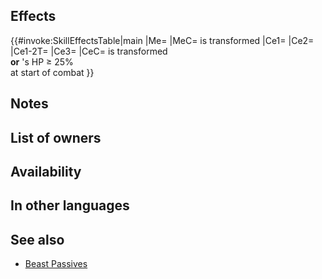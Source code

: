 {{Passive
|name=Bestial Assault
|type=B
|exclusive=0
|canUseWeapon={{WeaponList|Beast}}
|canUseMove={{MoveList|All}}
|properties=random_owner
|1name=Bestial Assault
|1tagid=SID_獣影・強襲
|1effect=Enables【Canto (Rem. +1; Min ２)】while transformed.<br><br>If unit is transformed or unit's HP ≥ 25% at start of combat, inflicts Spd/Def-4 on foe, deals damage = 20% of the greater of unit's Spd or Def (excluding area-of-effect Specials), and reduces the percentage of foe's non-Special "reduce damage by X%" skills by 50% during combat (excluding area-of-effect Specials).<br><br>【Canto (Rem. +1; Min ２)】<br>After an attack, Assist skill, or structure destruction, unit can move spaces = any movement not already used that turn +1 (min ２; if unit used a movement skill that warped them, unit can move ２ space(s)).<br><br>(Unit moves according to movement type. Once per turn. Cannot attack or assist. Only highest value applied. Does not stack. After moving, if a skill that grants another action would be triggered (like with Galeforce), Canto will trigger after the granted action. Unit's base movement has no effect on movement granted. Cannot warp (using skills like Wings of Mercy) a distance greater than unit would be able to move with normal Canto movement.)
|1cost=300
|1required=Beast Agility 3;Beast Follow-Up 3
}}
==Effects==
{{#invoke:SkillEffectsTable|main
|Me={{Eft|Canto|Rem. +1; Min 2}}
|MeC={{Tgt|Unit}} is transformed
|Ce1={{Eft|Temporary debuffs|Spd/Def|4}}
|Ce2={{Eft|Reduce Damage Reduction|50%}}
|Ce1-2T={{Tgt|Foe}}
|Ce3={{Eft|Damage Boost|20% of the greater<br>of {{Tgt|Unit}}'s Spd/Def}}
|CeC={{Tgt|Unit}} is transformed<br>'''or''' {{Tgt|Unit}}'s HP ≥ 25%<br>at start of combat
}}
==Notes==
{{Canto|Rem. +1; Min 2}}
{{IfUnitTransforms}}
{{Temporary debuffs}}
{{DamageBoost}}
{{Reduce Damage Reduction}}
==List of owners==
{{Skill Hero List}}
==Availability==
{{PassiveFocusList}}
{{PassiveDistributionList}}
{{PassiveCombatManualList}}
==In other languages==
{{OtherLanguages
|japanese=
|german=
|spanishEU=
|spanishLA=
|french=
|italian=
|chineseTW=
|portuguese=
}}
==See also==
{{See also skills|cond=(Description LIKE '%the greater of unit_s ___ or ___%' OR Description LIKE '%【Canto (Rem. +1; Min ２)】%' OR Description LIKE '%enables【Canto%while transformed%') AND Exclusive='1'}}
* [[Beast Passives]]
{{Passives Navbox|B}}